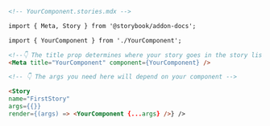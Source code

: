 ```md
<!-- YourComponent.stories.mdx -->

import { Meta, Story } from '@storybook/addon-docs';

import { YourComponent } from './YourComponent';

<!--👇 The title prop determines where your story goes in the story list -->
<Meta title="YourComponent" component={YourComponent} />

<!-- 👇 The args you need here will depend on your component -->

<Story
name="FirstStory"
args={{}}
render={(args) => <YourComponent {...args} />} />
```
